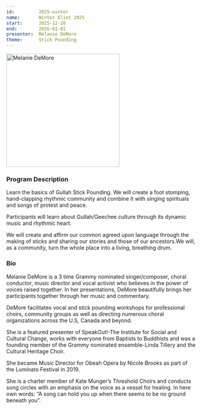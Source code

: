 ```yaml
---
id:         2025-winter
name:       Winter Eliot 2025
start:      2025-12-28
end:        2026-01-01
presenter:  Melanie DeMore
theme:      Stick Pounding
---
```


<Layout camp={frontmatter}>
<img 
    src={photo.src} 
    alt="Melanie DeMore"
    width="300" />

### Program Description

Learn the basics of Gullah Stick Pounding. We will create a foot stomping, hand-clapping rhythmic community and 
combine it with singing spirituals and songs of protest and peace. 

Participants will learn about Gullah/Geechee culture through its dynamic music and rhythmic heart.   

We will create and affirm our common agreed upon language through the making of sticks and sharing our stories 
and those of our ancestors.We will, as a community, turn the whole place into a living, breathing drum.

### Bio

Melanie DeMore is a 3 time Grammy nominated singer/composer, choral conductor, music director and vocal activist 
who believes in the power of voices raised together.  In her presentations, DeMore beautifully brings her 
participants together through her music and commentary.

DeMore facilitates vocal and stick pounding workshops for professional choirs, community groups as well 
as directing numerous choral organizations across the U.S, Canada and beyond.  

She is a featured presenter of SpeakOut!-The Institute for Social and Cultural Change, 
works with everyone from Baptists to Buddhists and was a founding member of the Grammy nominated 
ensemble-Linda Tillery and the Cultural Heritage Choir.  

She became  Music Director for Obeah Opera by Nicole Brooks  as part of the Luminato Festival in 2019. 

She is a charter member of Kate Munger’s Threshold Choirs and conducts song circles with an emphasis on the voice 
as a vessel for healing.  In here own words:  “A song can hold you up when there seems to be no ground beneath you”.

</Layout>